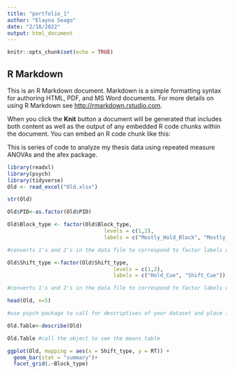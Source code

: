 ```yaml
---
title: "portfolio_1"
author: "Elayna Seago"
date: "2/18/2022"
output: html_document
---
```


```r
knitr::opts_chunk$set(echo = TRUE)
```

## R Markdown

This is an R Markdown document. Markdown is a simple formatting syntax for authoring HTML, PDF, and MS Word documents. For more details on using R Markdown see <http://rmarkdown.rstudio.com>.

When you click the **Knit** button a document will be generated that includes both content as well as the output of any embedded R code chunks within the document. You can embed an R code chunk like this:

This is series of code to analyze my thesis data using repeated measure ANOVAs and the afex package.

```r
library(readxl)
library(psych)
library(tidyverse)
Old <- read_excel("Old.xlsx")

str(Old)
```


```r
Old$PID<-as.factor(Old$PID)

```

```r
Old$Block_type <- factor(Old$Block_type,
                               levels = c(1,2),
                               labels = c("Mostly_Hold_Block", "Mostly_Shift_Block")) 

#converts 1's and 2's in the data file to correspond to factor labels of the block type variable of study method.

Old$Shift_type <-factor(Old$Shift_type,
                                  levels = c(1,2),
                                  labels = c("Hold_Cue", "Shift_Cue")) 

#converts 1's and 2's in the data file to correspond to factor labels of the cue type variable of time.
```

```r
head(Old, n=5)
```

```r
#use psych package to call for descriptives of your dataset and place into an object.

Old.Table<-describe(Old)

Old.Table #call the object to see the means table
```


```r

ggplot(Old, mapping = aes(x = Shift_type, y = RT)) +
  geom_bar(stat = "summary")+
  facet_grid(.~Block_type)

```









